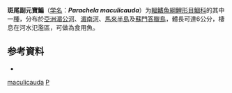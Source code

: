 {{Speciesbox
| taxon = Parachela maculicauda
| status = LC
| status_system = IUCN3.1
| binomial_authority = [[Smith|Smith]], 1934
| synonyms = *''Chela maculicauda''<br><small>Smith, 1934</small>
*''Oxygaster maculicauda''<br><small>Smith, 1934</small>
}}

'''斑尾副元寶鯿'''（[[学名|学名]]：'''''Parachela maculicauda'''''）为[[輻鰭魚綱|輻鰭魚綱]][[鯉形目|鯉形目]][[鯝科|鯝科]]的其中一[[種|種]]，分布於[[亞洲|亞洲]][[湄公河|湄公河]]、[[湄南河|湄南河]]、[[馬來半島|馬來半島]]及[[蘇門答臘島|蘇門答臘島]]，體長可達6公分，棲息在河水氾濫區，可做為食用魚。

== 参考資料 ==
{{refbegin}}
*{{FishBase_species|genus=Parachela|species=maculicauda|year=2011|month=12}}
{{refend}}

{{鯉形目小作品}}
{{taxonbar}}

[[Category:副元寶鯿属|maculicauda]]
[[Category:1934年描述的魚類|P]]
